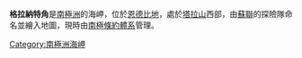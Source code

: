 {{coord|67|39|S|45|51|E|source:GNIS|display=title}}

'''格拉納特角'''是[[南極洲|南極洲]]的海岬，位於[[恩德比地|恩德比地]]，處於[[塔拉山|塔拉山]]西部，由[[蘇聯|蘇聯]]的探險隊命名並繪入地圖，現時由[[南極條約體系|南極條約體系]]管理。

{{Antarctica-geo-stub}}
[[Category:南極洲海岬|Category:南極洲海岬]]
